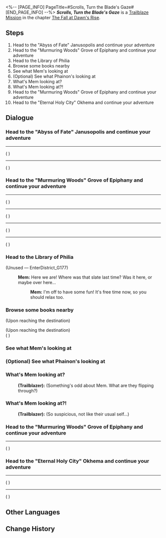 <%-- [PAGE_INFO]
PageTitle=#Scrolls, Turn the Blade's Gaze#
[END_PAGE_INFO] --%>
{{Stub|Dialogue.}}
{{Mission Infobox
|id            = 1040402
|title         = 
|image         = <!--Mission Scrolls, Turn the Blade's Gaze.png-->
|type          = Trailblaze
|event_name    = 
|chapter       = The Fall at Dawn's Rise
|requirements  = [[Trailblaze Mission]] ''[[Stars, Cleanse the Troubled Thoughts]]'' completed
|summary       = Meanwhile, Dan Heng and Lygus investigate the crash site of the Astral Express, while you head to the Grove for specialized combat training with Phainon. Unbeknownst to you all, assassins from the Council of Elders &mdash; the "Cleaners" &mdash; ambush your groups simultaneously, with their goals clearly focused on stalling your movements to prevent you from halting a darker plot happening elsewhere.
|characters    = Mem; Trailblazer
|startLocation = [[Amphoreus]] - [["Abyss of Fate" Janusopolis]]
|world         = Amphoreus
|area          = "Abyss of Fate" Janusopolis
|prev          = Stars, Cleanse the Troubled Thoughts
|next          = Chest, Bear the Bygone Dust
|rewards       = Trailblaze EXP*800; Stellar Jade*100; Traveler's Guide*9; Lost Crystal*9; Celestial Ambrosia*320; Credit*100,000
}}
'''''Scrolls, Turn the Blade's Gaze''''' is a [[Trailblaze Mission]] in the chapter [[The Fall at Dawn's Rise]].

==Steps==
# Head to the "Abyss of Fate" Janusopolis and continue your adventure
# Head to the "Murmuring Woods" Grove of Epiphany and continue your adventure
# Head to the Library of Philia
# Browse some books nearby
# See what Mem's looking at
# (Optional) See what Phainon's looking at
# What's Mem looking at?
# What's Mem looking at?!
# Head to the "Murmuring Woods" Grove of Epiphany and continue your adventure
# Head to the "Eternal Holy City" Okhema and continue your adventure

<!--
==Gameplay Notes==

--><!--
==Trial Character==

-->
==Dialogue==
{{Stub Dialogue}}
===Head to the "Abyss of Fate" Janusopolis and continue your adventure{{subst:void|<!--104040201-->}}===
{{Mission Description|type=trailblaze|location="Abyss of Fate" Janusopolis|Lygus expressed a wish &mdash; he hoped I could escort him to the carriage crash site for an inspection. What catches my attention is he may know how to repair the Express...}}
{{Dialogue Start}}
----
;({{tx|Unknown performance}}<!--Error: ENOENT: no such file or directory, open 'D:\Users\higbe\Documents\StarRailData\beta\Story\Discussion\Mission\1040402\DS104040201.json'-->)
----
;({{tx|Unknown performance}}<!--Error: ENOENT: no such file or directory, open 'D:\Users\higbe\Documents\StarRailData\beta\Story\Mission\1040402\Story104040202.json'-->)
{{Dialogue End}}

===Head to the "Murmuring Woods" Grove of Epiphany and continue your adventure{{subst:void|<!--104040202-->}}===
{{Mission Description|type=trailblaze|location="Murmuring Woods" Grove of Epiphany|update|Right now, (Trailblazer) and Phainon are deep in their imagery training at the Grove. After spending all their strength, their gaze drifts to the vast collection in the Library of Philia...}}
{{Dialogue Start}}
----
;({{tx|Unknown performance}}<!--Error: ENOENT: no such file or directory, open 'D:\Users\higbe\Documents\StarRailData\beta\Story\Discussion\Mission\1040402\DS104040215.json'-->)
----
;({{tx|Unknown performance}}<!--Error: ENOENT: no such file or directory, open 'D:\Users\higbe\Documents\StarRailData\beta\Config\Level\Mission\1040402\Act\Act104040214.json'-->)
----
;({{tx|Unknown performance}}<!--Error: ENOENT: no such file or directory, open 'D:\Users\higbe\Documents\StarRailData\beta\Story\Discussion\Mission\1040402\DS104040203.json'-->)
----
;({{tx|Unknown performance}}<!--Error: ENOENT: no such file or directory, open 'D:\Users\higbe\Documents\StarRailData\beta\Story\Discussion\Mission\1040402\DS104040204.json'-->)
{{Dialogue End}}

===Head to the Library of Philia{{subst:void|<!--104040203-->}}===
{{Dialogue Start}}

;(Unused &mdash; EnterDistrict_G177)
:{{A|VO chapter4 31 mem 111.ogg}} '''Mem:''' Here we are! Where was that slate last time? Was it here, or maybe over here...
::{{A|VO chapter4 31 mem 112.ogg}} '''Mem:''' I'm off to have some fun! It's free time now, so you should relax too.
{{Dialogue End}}

===Browse some books nearby{{subst:void|<!--104040204-->}}===
{{Dialogue Start}}
;(Upon reaching the destination)

;(Upon reaching the destination)
;({{tx|Unknown performance}}<!--Error: ENOENT: no such file or directory, open 'D:\Users\higbe\Documents\StarRailData\beta\Story\Discussion\Mission\1040402\DS104040205.json'-->)
{{Dialogue End}}

===See what Mem's looking at{{subst:void|<!--104040205-->}}===
{{Dialogue Start}}
{{Dialogue End}}

===(Optional) See what Phainon's looking at{{subst:void|<!--104040208-->}}===
{{Dialogue Start}}
{{Dialogue End}}

===What's Mem looking at?{{subst:void|<!--104040206-->}}===
{{Dialogue Start}}
:{{A|VO chapter4 31 player 103 m.ogg}} {{A|VO chapter4 31 player 103 f.ogg}} '''(Trailblazer):''' (Something's odd about Mem. What are they flipping through?)
{{Dialogue End}}

===What's Mem looking at?!{{subst:void|<!--104040207-->}}===
{{Dialogue Start}}
:{{A|VO chapter4 31 player 104 m.ogg}} {{A|VO chapter4 31 player 104 f.ogg}} '''(Trailblazer):''' (So suspicious, not like their usual self...)
{{Dialogue End}}

===Head to the "Murmuring Woods" Grove of Epiphany and continue your adventure{{subst:void|<!--104040209-->}}===
{{Mission Description|type=trailblaze|location="Murmuring Woods" Grove of Epiphany|update|I later learned that (Trailblazer) encountered the Council of Elders' "Cleaners" at almost the same moment I did, but unlike me, they engaged them head-on.}}
{{Dialogue Start}}
----
;({{tx|Unknown performance}}<!--Error: ENOENT: no such file or directory, open 'D:\Users\higbe\Documents\StarRailData\beta\Story\Discussion\Mission\1040402\DS104040211.json'-->)
{{Dialogue End}}

===Head to the "Eternal Holy City" Okhema and continue your adventure{{subst:void|<!--104040210-->}}===
{{Mission Description|type=trailblaze|location="Eternal Holy City" Okhema|update|Meanwhile, in Okhema, the Council of Elders' despicable scheme was quietly taking shape, and soon, it erupted into a storm of chaos.}}
{{Dialogue Start}}
----
;({{tx|Unknown performance}}<!--Error: ENOENT: no such file or directory, open 'D:\Users\higbe\Documents\StarRailData\beta\Story\Discussion\Mission\1040402\DS104040212.json'-->)
----
;({{tx|Unknown performance}}<!--Error: ENOENT: no such file or directory, open 'D:\Users\higbe\Documents\StarRailData\beta\Story\Mission\1040402\Story104040213.json'-->)
{{Dialogue End}}

==Other Languages==
{{Other Languages
|en   = Scrolls, Turn the Blade's Gaze
|zhs  = 书卷啊，可曾令锋刃回眸
|zht  = 書卷啊，可曾令鋒刃回眸
|ja   = 巻物よ、刃を振り向かせたことはあるか
|ko   = 두루마리여, 칼날을 돌아보게 한 적이 있는가
|es   = Pergaminos, ¿alguna vez atrajeron la mirada de una espada?
|fr   = Parchemins, attirez le regard de la lame
|ru   = О свитки, смотрел ли клинок назад
|th   = ม้วนตำราเอ๋ย เคยทำให้คมดาบหันมองหรือไม่
|vi   = Hỡi cuộn sách, có từng khiến lưỡi kiếm quay đầu nhìn lại
|de   = O Schriftrollen, konntet ihr jemals eine Klinge abwehren
|id   = Naskah, Pernahkah Engkau Membuat Mata Padang Menoleh?
|pt   = Pergaminhos, Virem a Contemplação da Lâmina
}}

==Change History==
{{Change History|3.3}}
